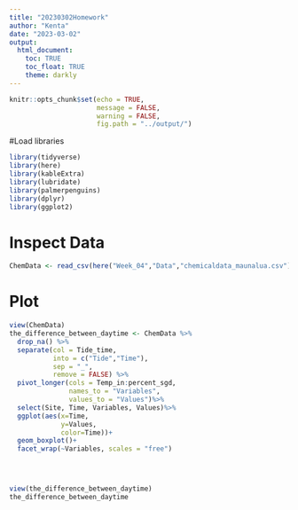```yaml
---
title: "20230302Homework"
author: "Kenta"
date: "2023-03-02"
output: 
  html_document:
    toc: TRUE
    toc_float: TRUE
    theme: darkly
---
```


```r
knitr::opts_chunk$set(echo = TRUE,
                      message = FALSE,
                      warning = FALSE,
                      fig.path = "../output/")
```

#Load libraries

```r
library(tidyverse)
library(here)
library(kableExtra)
library(lubridate)
library(palmerpenguins)
library(dplyr)
library(ggplot2)
```

# Inspect Data
```r
ChemData <- read_csv(here("Week_04","Data","chemicaldata_maunalua.csv")) 
```

# Plot

```r
view(ChemData)
the_difference_between_daytime <- ChemData %>% 
  drop_na() %>% 
  separate(col = Tide_time, 
           into = c("Tide","Time"), 
           sep = "_", 
           remove = FALSE) %>%
  pivot_longer(cols = Temp_in:percent_sgd, 
               names_to = "Variables", 
               values_to = "Values")%>%
  select(Site, Time, Variables, Values)%>%
  ggplot(aes(x=Time,
             y=Values,
             color=Time))+
  geom_boxplot()+
  facet_wrap(~Variables, scales = "free")
  



view(the_difference_between_daytime)
the_difference_between_daytime

```


